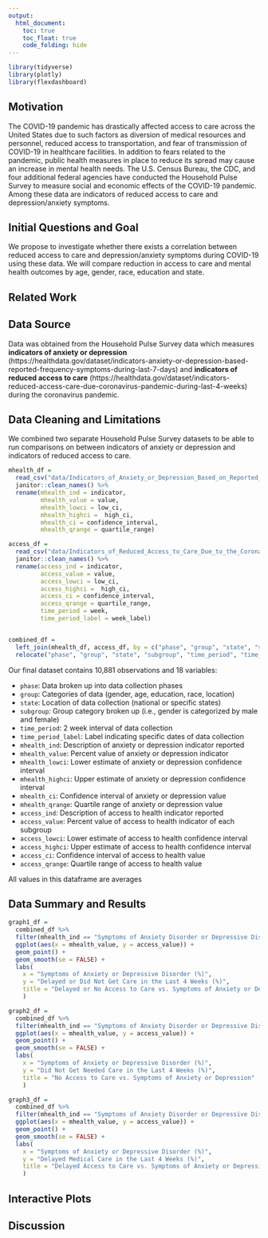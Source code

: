 ```yaml
---
output: 
  html_document:
    toc: true
    toc_float: true
    code_folding: hide
---
```


```r
library(tidyverse)
library(plotly)
library(flexdashboard)
```

## Motivation

The COVID-19 pandemic has drastically affected access to care across the United States due to such factors as diversion of medical resources and personnel, reduced access to transportation, and fear of transmission of COVID-19 in healthcare facilities. In addition to fears related to the pandemic,  public health measures in place to reduce its spread may cause an increase in mental health needs. The U.S. Census Bureau, the CDC, and four additional federal agencies have conducted the Household Pulse Survey to measure social and economic effects of the COVID-19 pandemic. Among these data are indicators of reduced access to care and depression/anxiety symptoms. 

## Initial Questions and Goal

We propose to investigate whether there exists a correlation between reduced access to care and depression/anxiety symptoms during COVID-19 using these data. We will compare reduction in access to care and mental health outcomes by age, gender, race, education and state.

## Related Work

## Data Source

Data was obtained from the Household Pulse Survey data which measures **indicators of anxiety or depression** (https://healthdata.gov/dataset/indicators-anxiety-or-depression-based-reported-frequency-symptoms-during-last-7-days) and **indicators of reduced access to care** (https://healthdata.gov/dataset/indicators-reduced-access-care-due-coronavirus-pandemic-during-last-4-weeks) during the coronavirus pandemic.

## Data Cleaning and Limitations

We combined two separate Household Pulse Survey datasets to be able to run comparisons on between indicators of anxiety or depression and indicators of reduced access to care.

```r
mhealth_df =
  read_csv("data/Indicators_of_Anxiety_or_Depression_Based_on_Reported_Frequency_of_Symptoms_During_Last_7_Days.csv") %>%
  janitor::clean_names() %>% 
  rename(mhealth_ind = indicator,
         mhealth_value = value,
         mhealth_lowci = low_ci,
         mhealth_highci =  high_ci,
         mhealth_ci = confidence_interval,
         mhealth_qrange = quartile_range)

access_df =
  read_csv("data/Indicators_of_Reduced_Access_to_Care_Due_to_the_Coronavirus_Pandemic_During_Last_4_Weeks.csv") %>% 
  janitor::clean_names() %>% 
  rename(access_ind = indicator,
         access_value = value,
         access_lowci = low_ci,
         access_highci =  high_ci,
         access_ci = confidence_interval,
         access_qrange = quartile_range,
         time_period = week,
         time_period_label = week_label)


combined_df = 
  left_join(mhealth_df, access_df, by = c("phase", "group", "state", "subgroup", "time_period", "time_period_label"))  %>% 
  relocate("phase", "group", "state", "subgroup", "time_period", "time_period_label")
```

Our final dataset contains 10,881 observations and 18 variables:

* `phase`: Data  broken up into data collection phases
* `group`: Categories of data (gender, age, education, race, location)
* `state`: Location of data collection (national or specific states)
* `subgroup`: Group category broken up (i.e., gender is categorized by male and female)
* `time_period`: 2 week interval of data collection
* `time_period_label`: Label indicating specific dates of data collection
* `mhealth_ind`: Description of anxiety or depression indicator reported
* `mhealth_value`: Percent value of anxiety or depression indicator
* `mhealth_lowci`: Lower estimate of anxiety or depression confidence interval
* `mhealth_highci`: Upper estimate of anxiety or depression confidence interval
* `mhealth_ci`: Confidence interval of anxiety or depression value
* `mhealth_qrange`: Quartile range of anxiety or depression value
* `access_ind`: Description of access to health indicator reported
* `access_value`: Percent value of access to health indicator of each subgroup
* `access_lowci`: Lower estimate of access to health confidence interval
* `access_highci`: Upper estimate of access to health confidence interval
* `access_ci`: Confidence interval of access to health value
* `access_qrange`: Quartile range of access to health value

All values in this dataframe are averages

## Data Summary and Results

```r
graph1_df =
  combined_df %>% 
  filter(mhealth_ind == "Symptoms of Anxiety Disorder or Depressive Disorder" & access_ind == "Delayed or Did Not Get Care, Last 4 Weeks" &  group == "By State") %>% 
  ggplot(aes(x = mhealth_value, y = access_value)) +
  geom_point() +
  geom_smooth(se = FALSE) +
  labs(
    x = "Symptoms of Anxiety or Depressive Disorder (%)",
    y = "Delayed or Did Not Get Care in the Last 4 Weeks (%)",
    title = "Delayed or No Access to Care vs. Symptoms of Anxiety or Depression"
    )

graph2_df =
  combined_df %>% 
  filter(mhealth_ind == "Symptoms of Anxiety Disorder or Depressive Disorder" & access_ind == "Did Not Get Needed Care, Last 4 Weeks" &  group == "By State") %>% 
  ggplot(aes(x = mhealth_value, y = access_value)) +
  geom_point() +
  geom_smooth(se = FALSE) +
  labs(
    x = "Symptoms of Anxiety or Depressive Disorder (%)",
    y = "Did Not Get Needed Care in the Last 4 Weeks (%)",
    title = "No Access to Care vs. Symptoms of Anxiety or Depression"
    )

graph3_df =
  combined_df %>% 
  filter(mhealth_ind == "Symptoms of Anxiety Disorder or Depressive Disorder" & access_ind == "Delayed Medical Care, Last 4 Weeks" &  group == "By State") %>% 
  ggplot(aes(x = mhealth_value, y = access_value)) +
  geom_point() +
  geom_smooth(se = FALSE) +
  labs(
    x = "Symptoms of Anxiety or Depressive Disorder (%)",
    y = "Delayed Medical Care in the Last 4 Weeks (%)",
    title = "Delayed Access to Care vs. Symptoms of Anxiety or Depression"
    )
```

## Interactive Plots

## Discussion
 